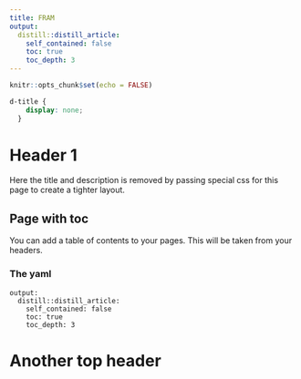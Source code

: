 ```yaml
---
title: FRAM
output:
  distill::distill_article:
    self_contained: false
    toc: true
    toc_depth: 3
---
```


```r
knitr::opts_chunk$set(echo = FALSE)
```

```css
d-title {
    display: none;
  }
```

# Header 1

Here the title and description is removed by passing special css for this page to create a tighter layout.

## Page with toc

You can add a table of contents to your pages. This will be taken from your headers.

### The yaml

```
output:
  distill::distill_article:
    self_contained: false
    toc: true
    toc_depth: 3
```

# Another top header
